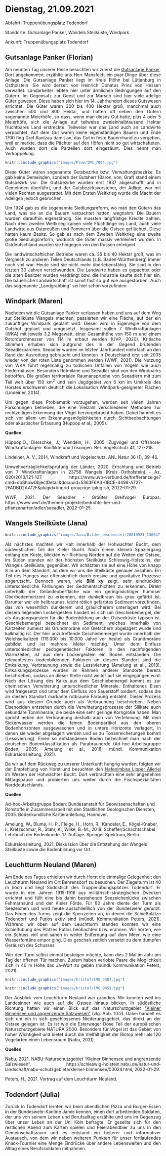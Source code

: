 # Dienstag, 21.09.2021

<div style="text-align: justify">

Abfahrt: Truppenübungsplatz Todendorf

Standorte: Gutsanlage Panker, Wandels Steilküste, Windpark

Ankunft: Truppenübungsplatz Todendorf

</div>

## Gutsanlage Panker (Florian)

<div style="text-align: justify">
Am neunten Tag unserer Reise besuchten wir zuerst die [Gutsanlage Panker](https://www.gutpanker.de). Dort angekommen, erzählte uns Herr Mansfeldt ein paar Dinge über diese Anlage. 
Die Gutsanlage Panker liegt im Kreis Plöhn bei Lütjenburg in Ostholstein. Sie wird derzeit von Heinrich Donatus Prinz von Hessen verwaltet. Landarbeiter lebten hier unter ärmlichen Bedingungen auf den Gütern. Im Gegensatz zur Geest und zur Marsch sind hier viele adelige Güter gewesen. Diese haben sich hier im 14. Jahrhundert dieses Gutswesen errichtet. Die Güter waren 300 bis 400 Hektar groß, manchmal auch zwischen 500 und 800 Hektar, und hatten oft neben den Gütern sogenannte Meierhöfe, so dass, wenn man dieses Gut hatte, plus 4 oder 5 Meierhöfe, sich die Anlage auf teilweise zweieinhalbtausend Hektar fruchtbares Land erstreckte. Teilweise war das Land auch an Landwirte verpachtet. Auf dem Gut waren keine eigenständigen Bauern und Ende 1700 fing Graf Rantzau damit an, das Gut in feste Bauernhand zu vergeben, weil er merkte, dass die Pächter auf den Höfen nicht so gut wirtschafteten. Auch wurden dort die Parzellen dort eingezäunt. Dies nennt man Verkoppelung. 

```r
knitr::include_graphics("images/Flow/IMG_7004.jpg")
```

Diese Güter waren sogenannte Gutsbezirke bzw. Verwaltungsbezirke. Es gab keine Gemeinden, sondern der Gutsherr (Baron, von, Graf) stand einem Gutsbezirk vor. Die Gutsbezirke wurden erst 1937 abgeschafft und in Gemeinden überführt, und der Gutsbezirksvorsteher, der Adlige, war mit vielen Rechten ausgestattet. Mit dem Ersten Weltkrieg wurde die Macht der Adeligen jedoch gebrochen.

Um 1924 gab es die sogenannte Siedlungsreform, wo man den Gütern das Land, was sie an die Bauern verpachtet hatten, wegnahm. Die Bauern wurden daraufhin eigenständig. Sie mussten langfristige Kredite zahlen. Nach dem zweiten Weltkrieg kamen viele Flüchtlinge ins Land, auch viele Landwirte aus Ostpreußen und Pommern über die Ostsee geflüchtet. Diese hatten kaum Besitz. So gab es nach dem Zweiten Weltkrieg eine zweite große Siedlungsreform, wodurch die Güter massiv verkleinert wurden. In Ostdeutschland wurden sie hingegen von den Russen enteignet. 

Die landwirtschaftlichen Betriebe waren ca. 35 bis 40 Hektar groß, was im Vergleich zu anderen Teilen Deutschlands (z.B. Baden-Württemberg) immer noch viel war. Heute sind sie nicht mehr überlebensfähig. Sie sind in den letzten 30 Jahren verschwunden. Die Landwirte haben es gepachtet oder die alten Besitzer wurden verdrängt bzw. die Industrie kaufte sich hier ein. Die bäuerliche Landwirtschaft ist somit fast so gut wie ausgestorben. Auch das sogenannte „Landgrabbing“ sei hier schon vorzufinden. 

</div>

## Windpark (Maren)

<div style="text-align: justify">

Nachdem wir die Gutsanlage Panker verlassen haben und uns auf dem Weg zur Steilküste Wangels machten, passierten wir eine Fläche, auf der ein zukünftiger Windpark geplant wird. Dieser wird in Eigenregie von dem Gutshof geplant und umgesetzt. Insgesamt sollen 7 Windkraftanlagen (WKA) mit jeweils 3,2 Megawatt, einer Gesamthöhe von 150 m und einem Rotordurchmesser von 114 m erbaut werden (UVP, 2020). Kritische Stimmen erhaben sich aufgrund des in der Gegend brütenden Seeadlerpärchen. Seeadler wurden im letzten Jahrhundert mehrfach an den Rand der Ausrottung gebraucht und konnten in Deutschland erst seit 2005 wieder von der roten Liste genommen werden (WWF, 2021). Die Nutzung von WKA führt regelmäßig zu tödlichen Unfällen von Vögeln wie auch Fledermäusen. Besonders Rotmilane und Seeadler sind von den Windparks betroffen. Die großen territorialen Raumansprüche von Seeadlern mit zum Teil weit über 150 km^2^ und sein Jagdgebiet von 6 km im Umkreis des Horstes erschweren deutlich die Lokalisation Windpark-geeigneter Flächen (Lindeiner, 2014). 

Um gegen diese Problematik vorzugehen, werden seit vielen Jahren Forschungen betrieben, die eine Vielzahl verschiedener Methoden zur rechtzeitigen Erkennung der Vögel hervorgebracht haben. Dabei handelt es sich vor allem um Erkennungsmöglichkeiten durch Sichtbeobachtungen oder akustischer Erfassung (Hüppop et al., 2005). 

**Quellen**

Hüppop,O., Dierschke, J., Wendeln, H., 2005. Zugvögel und Offshore-Windkraftanlagen: Konflikte und Lösungen. Ber. Vogelschutz 41, 127-218.

Lindeiner, A. V., 2014. Windkraft und Vogelschutz. ANL Natur 36 (1), 39-46.

Umweltverträglichkeitsprüfung der Länder, 2020. Errichtung und Betrieb von 7 Windkraftanlagen in 23758 Wangels (Kreis Ostholstein) - Az. G20/2013/121-127. https://www.uvp-verbund.de/trefferanzeige?cmd=doShowObjectDetail&docuuid=5363F6A3-0BCE-4498-A727-2FADBD2AA12F&plugid=/ingrid-group:ige-iplug-sh, 2022-01-29. 

WWF, 2021. Der Seeadler - Größter Greifvogel Europas. https://www.wwf.de/themen-projekte/bedrohte-tier-und-pflanzenarten/adler/seeadler, 2022-01-25.

</div>

## Wangels Steilküste (Jana)

```r
knitr::include_graphics("images/Jana/Bilder_bearbeitet/20210921_130647.jpg")
```

<div style="text-align: justify">

Als nächstes machten wir Halt innerhalb der Hohwachter Bucht, dem südwestlichen Teil der Kieler Bucht. Nach einem kleinen Spaziergang entlang der Küste, blickten wir Richtung Norden auf die Weiten der Ostsee, im Süden standen wir der höchsten Steilküste Schleswig-Holsteins, der Wangels Steilküste, gegenüber. Wir schätzten sie auf eine Höhe von knapp 8 m an dem Standort, an dem wir uns die Steilküste genauer ansahen. Ein Teil des Hanges war offensichtlich durch erosive und gravitative Prozesse abgerutscht. Dennoch waren, wie **Bild xy** zeigt, sehr eindrücklich unterschiedliche Färbungen der Sedimentschichten zu erkennen. Direkt unterhalb der Geländeoberfläche war ein geringmächtiger humoser Oberbodenhorizont zu erkennen, der dunkelbraun bis grau gefärbt ist. Darunter war ein hellbraunes, leicht rötlich gefärbtes Sediment vorzufinden, das von wesentlich dunklerem und gräulicherem unterlagert wird. Bei diesem liegenden Lockergestein handelt es sich um Geschiebemergel, der als Ausgangsgestein für die Bodenbildung an der Ostseeküste typisch ist. Geschiebemergel bezeichnet ein Sediment, welches innerhalb von Kaltzeiten zumeist als Grundmoräne von Gletschern abgelagert wurde und kalkhaltig ist. Der hier anzutreffende Geschiebemergel wurde innerhalb der Weichselkaltzeit (115.000 bis 10.000 Jahre vor heute) als Grundmoräne gebildet und ist mehrere Meter mächtig. Unter dem Einfluss unterschiedlicher pedogenetischer Faktoren in den nachfolgenden Warmzeiten, ist aus dem Lockergestein ein Boden entstanden. Die relevantesten bodenbildenden Faktoren an diesem Standort sind die Entkalkung, Verbraunung sowie die Lessivierung (Amelung et al., 2018). Entkalkungsprozesse wurden im Rahmen anderer Standorte bereits beschrieben, sodass an dieser Stelle nicht weiter auf sie eingegangen wird. Nach der Lösung des Kalks aus dem Geschiebemergel kommt es zur chemischen Verwitterung unterschiedlicher Minerale. Enthaltenes Eisen wird freigesetzt und unter dem Einfluss von Sauerstoff oxidiert, sodass die an diesem Standort markante rotbraune Färbung entsteht. Dieser Prozess wird aus diesem Grunde auch als Verbraunung beschrieben. Neben Eisenoxiden entstehen durch die Verwitterungsprozesse der Silikate auch sekundäre Tonminerale, die beide eine sehr geringe Korngröße haben. Man spricht neben der Verbraunung deshalb auch von Verlehmung. Mit dem Sickerwasser werden die feinen Bodenpartikel aus den oberen Bodenhorizonten ausgewaschen und in untere Horizonte verlagert, in denen sie wieder abgelagert werden und es zu Tonanreicherungen kommt (Lessivierung). Einen so entstandenen Boden bezeichnet man nach der deutschen Bodenklassifikation als Parabraunerde (Ad-hoc-Arbeitsgruppe Boden, 2005; Amelung et al., 2018; mündl. Kommunikation Exkursionsleitung, 2021).

Da wir auf dem Rückweg zu unserer Unterkunft hungrig wurden, folgten wir der Empfehlung von Horst und besuchten den [Hafenimbiss Lipper Allerlei](https://www.lipper-allerlei.de/) im Westen der Hohwachter Bucht. Dort verbrachten eine sehr angenehme Mittagspause und probierten uns weiter durch die Fischspezialitäten Norddeutschlands.

</div>

**Quellen**

Ad-hoc-Arbeitsgruppe Boden: Bundesanstalt für Geowissenschaften und Rohstoffe in Zusammenarbeit mit den Staatlichen Geologischen Diensten, 2005. Bodenkundliche Kartieranleitung, Hannover. 

Amelung, W., Blume, H.-P., Fleige, H., Horn, R., Kandeler, E., Kögel-Knaber, I., Kretzschmar, R., Stahr, K., Wilke, B.-M., 2018. Scheffer/Schachtschabel Lehrbuch der Bodenkunde. 17. Auflage. Springer Spektrum, Berlin.

Exkursionsleitung, 2021. Diskussion über die Entstehung der Wangels Steilküste sowie die Bodenbildung vor Ort.

## Leuchtturm Neuland (Maren)
<div style="text-align: justify">

Am Ende des Tages erhielten wir durch Horst die einmalige Gelegenheit den Leuchtturm Neuland im Ort Behrensdorf zu besuchen. Der Ziegelturm ist 40 m hoch und liegt Südöstlich des Truppenübungsplatzes Todendorf. Er wurde in den Jahren 1915-1916 aus militärisch-strategischen Zwecken errichtet und füllt eine bis dahin bestehende Seezeichenlücke zwischen Fehmarnsund und der Kieler Förde. Für 80 Jahre diente der Turm als Seezeichen und wird heute ausschließlich von der Bundeswehr genutzt. Das Feuer des Turms zeigt die Sperrzeiten an, in denen die Schießplätze Todendorf und Putlos aktiv sind (mündl. Kommunikation Peters, 2021). Während wir oben auf dem Leuchtturm standen konnten wir eine Schießübung des Platzes Putlos beobachten bzw. erahnen. Wir hörten, wie ein Schuss viel und sahen in weiter Entfernung auf dem Meer, wie eine Wasserfontäne empor ging. Dies geschah zeitlich versetzt zu dem dumpfen Geräusch des Schusses.

Wer den Turm selbst einmal besteigen möchte, kann dies 2 Mal im Jahr am Tag der offenen Tür machen. Zudem haben verlobte Paare die Möglichkeit sich in 40 m Höhe das Ja-Wort zu geben (mündl. Kommunikation Peters, 2021).

```r
knitr::include_graphics("images/kristof/IMG_9487.jpg")
```

```r
knitr::include_graphics("images/kristof/IMG_9451.jpg")
```

Der Ausblick vom Leuchtturm Neuland war grandios. Wir konnten weit ins Landesinner wie auch auf die Ostsee hinaus blicken. In südöstliche Richtung hatten wir einen Blick auf das Naturschutzgebiet ["Kleiner Binnensee und angrenzende Salzwiesen"](https://schleswig-holstein.nabu.de/natur-und-landschaft/nabu-schutzgebiete/kleiner-binnensee/03024.html) (vlg. Abb. 10.2). Dabei handelt es sich um ein in sich geschlossenes Niederungsgebiet, das direkt an der Ostsee gelegen ist. Es ist wie die Esterweger Dose Teil der europäischen Naturschutzgebiete NATURA 2000. Besonders für Vögel ist das Gebiet von hoher Wichtigkeit und bietet durch die Vielfältigkeit der Biotop mehr als 120 Vogelarten einen Lebensraum (Nabu, 2021). 

**Quellen**

Nabu, 2021. NABU-Naturschutzgebiet "Kleiner Binnensee und angrenzende Salzwiesen". https://schleswig-holstein.nabu.de/natur-und-landschaft/nabu-schutzgebiete/kleiner-binnensee/03024.html, 2022-01-29.

Peters, H., 2021. Vortrag auf dem Leuchtturm Neuland.

</div>

## Todendorf (Julia)
<div style="text-align: justify">

Zurück in Todendorf lernten wir beim abendlichen Pizza und Burger-Essen in der Bundeswehr-Kantine Jamie kennen, einen dort arbeitenden Soldaten, der uns von seinem Leben und Berufsalltag erzählte und uns im Gegenzug über unser Leben an der Uni Köln befragte. Er gesellte sich für den restlichen Abend zum Karten spielen und Feierabendbier zu uns in den Gemeinschaftsraum und es entstand ein heiterer und informativer Austausch, von dem wir neben weiteren Punkten für unser fortlaufendes Knack-Tournier eine Menge Eindrücke über andere Lebenswelten und den Alltag eines Berufssoldaten mitnahmen.

</div>
